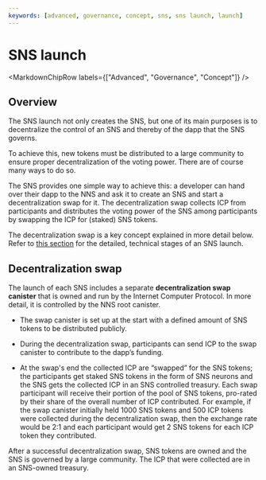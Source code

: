 ```yaml
---
keywords: [advanced, governance, concept, sns, sns launch, launch]
---
```



# SNS launch

<MarkdownChipRow labels={["Advanced", "Governance", "Concept"]} />

## Overview
The SNS launch not only creates the SNS, but one of its main purposes is to
decentralize the control of an SNS and thereby of the dapp that the SNS governs.

To achieve this, new tokens must be distributed to a large community to ensure
proper decentralization of the voting power. There are of course many ways to do so.

The SNS provides one simple way to achieve this: a developer can hand over their dapp
to the NNS and ask it to create an SNS and start a decentralization swap for it.
The decentralization swap collects ICP from participants and distributes the voting
power of the SNS among participants by swapping the ICP for (staked) SNS tokens.

The decentralization swap is a key concept explained in more detail below. Refer to
[this section](../launching/launch-summary-1proposal.mdx) for the detailed, technical stages of an SNS launch.

## Decentralization swap

The launch of each SNS includes a separate **decentralization swap canister** that
is owned and run by the Internet Computer Protocol.
In more detail, it is controlled by the NNS root canister.

* The swap canister is set up at the start with a defined amount of SNS tokens to be
  distributed publicly.

* During the decentralization swap, participants can send ICP to the swap canister
  to contribute to the dapp’s funding.

* At the swap's end the collected ICP are “swapped” for the SNS tokens; the
  participants get staked SNS tokens in the form of SNS neurons and the SNS gets the
  collected ICP in an SNS controlled treasury. Each swap participant will receive their portion of the pool of SNS tokens, pro-rated by their share of the overall number of ICP contributed.
  For example, if the swap canister initially held 1000 SNS tokens and 500 ICP tokens
  were collected during the decentralization swap, then the exchange rate would be 2:1
  and each participant would get 2 SNS tokens for each ICP token they contributed.

After a successful decentralization swap, SNS tokens are owned and the SNS is governed
by a large community.
The ICP that were collected are in an SNS-owned treasury.
